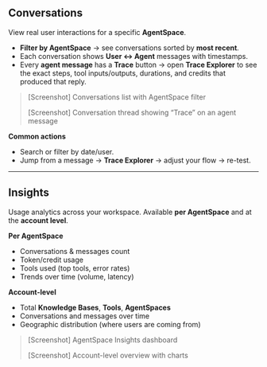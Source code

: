 ## Conversations

View real user interactions for a specific **AgentSpace**.

- **Filter by AgentSpace** → see conversations sorted by **most recent**.
- Each conversation shows **User ↔ Agent** messages with timestamps.
- Every **agent message** has a **Trace** button → open **Trace Explorer** to see the exact steps, tool inputs/outputs, durations, and credits that produced that reply.

> [Screenshot] Conversations list with AgentSpace filter
>
> [Screenshot] Conversation thread showing “Trace” on an agent message

**Common actions**

- Search or filter by date/user.
- Jump from a message → **Trace Explorer** → adjust your flow → re-test.

---

## Insights

Usage analytics across your workspace. Available **per AgentSpace** and at the **account level**.

**Per AgentSpace**

- Conversations & messages count
- Token/credit usage
- Tools used (top tools, error rates)
- Trends over time (volume, latency)

**Account-level**

- Total **Knowledge Bases**, **Tools**, **AgentSpaces**
- Conversations and messages over time
- Geographic distribution (where users are coming from)

> [Screenshot] AgentSpace Insights dashboard
>
> [Screenshot] Account-level overview with charts
